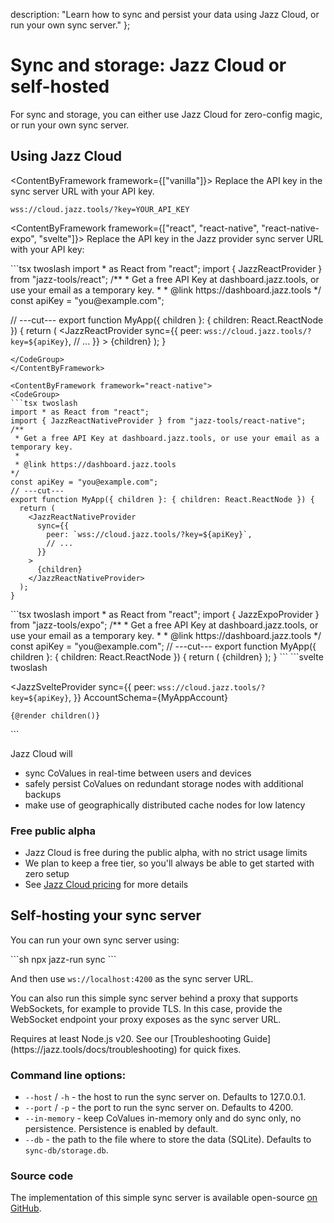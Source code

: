 
  description: "Learn how to sync and persist your data using Jazz Cloud, or run your own sync server."
};

# Sync and storage: Jazz Cloud or self-hosted

For sync and storage, you can either use Jazz Cloud for zero-config magic, or run your own sync server.

## Using Jazz Cloud

<GetAPIKey hideFileName={true} hideCodeGroup={true} />

<ContentByFramework framework={["vanilla"]}>
  Replace the API key in the sync server URL with your API key.
  <CodeGroup>
  ```
  wss://cloud.jazz.tools/?key=YOUR_API_KEY
  ```
  </CodeGroup>
</ContentByFramework>

<ContentByFramework framework={["react", "react-native", "react-native-expo", "svelte"]}>
  Replace the API key in the Jazz provider sync server URL with your API key:
</ContentByFramework>

<ContentByFramework framework="react">
  <CodeGroup>
  ```tsx twoslash
  import * as React from "react";
  import { JazzReactProvider } from "jazz-tools/react";
  /**
   * Get a free API Key at dashboard.jazz.tools, or use your email as a temporary key.
   * 
   * @link https://dashboard.jazz.tools
  */
  const apiKey = "you@example.com";
  
  // ---cut---
  export function MyApp({ children }: { children: React.ReactNode }) {
    return (
      <JazzReactProvider
        sync={{
          peer: `wss://cloud.jazz.tools/?key=${apiKey}`,
          // ...
        }}
      >
        {children}
      </JazzReactProvider>
    );
  }
  ```
  </CodeGroup>
</ContentByFramework>

<ContentByFramework framework="react-native">
  <CodeGroup>
  ```tsx twoslash
  import * as React from "react";
  import { JazzReactNativeProvider } from "jazz-tools/react-native";
  /**
   * Get a free API Key at dashboard.jazz.tools, or use your email as a temporary key.
   * 
   * @link https://dashboard.jazz.tools
  */
  const apiKey = "you@example.com";  
  // ---cut---
  export function MyApp({ children }: { children: React.ReactNode }) {
    return (
      <JazzReactNativeProvider
        sync={{
          peer: `wss://cloud.jazz.tools/?key=${apiKey}`,
          // ...
        }}
      >
        {children}
      </JazzReactNativeProvider>
    );
  }
  ```
  </CodeGroup>
</ContentByFramework>

<ContentByFramework framework="react-native-expo">
  <CodeGroup>
  ```tsx twoslash
  import * as React from "react";
  import { JazzExpoProvider } from "jazz-tools/expo";
  /**
   * Get a free API Key at dashboard.jazz.tools, or use your email as a temporary key.
   * 
   * @link https://dashboard.jazz.tools
  */
  const apiKey = "you@example.com";  
  // ---cut---
  export function MyApp({ children }: { children: React.ReactNode }) {
    return (
      <JazzExpoProvider
        sync={{
          peer: `wss://cloud.jazz.tools/?key=${apiKey}`,
          // ...
        }}
      >
        {children}
      </JazzExpoProvider>
    );
  }
  ```
  </CodeGroup>
</ContentByFramework>

<ContentByFramework framework="svelte">
  <CodeGroup>
  ```svelte twoslash
  <script lang="ts">
    import { JazzSvelteProvider } from "jazz-tools/svelte";
    import { MyAppAccount } from "$lib/schema";
    let { children } = $props();
    let apiKey = "Get a free API Key at dashboard.jazz.tools, or use your email as a temporary key.";
  </script>

  <JazzSvelteProvider
    sync={{ 
      peer: `wss://cloud.jazz.tools/?key=${apiKey}`,
    }}
    AccountSchema={MyAppAccount}
  >
    {@render children()}
  </JazzSvelteProvider>
  ```
  </CodeGroup>
</ContentByFramework>

Jazz Cloud will
- sync CoValues in real-time between users and devices
- safely persist CoValues on redundant storage nodes with additional backups
- make use of geographically distributed cache nodes for low latency

### Free public alpha

- Jazz Cloud is free during the public alpha, with no strict usage limits
- We plan to keep a free tier, so you'll always be able to get started with zero setup
- See [Jazz Cloud pricing](/cloud#pricing) for more details

## Self-hosting your sync server

You can run your own sync server using:

<CodeGroup>
```sh
npx jazz-run sync
```
</CodeGroup>

And then use `ws://localhost:4200` as the sync server URL.

You can also run this simple sync server behind a proxy that supports WebSockets, for example to provide TLS.
In this case, provide the WebSocket endpoint your proxy exposes as the sync server URL.

<Alert variant="info" className="mt-4 flex gap-2 items-center">
 Requires at least Node.js v20.
 See our [Troubleshooting Guide](https://jazz.tools/docs/troubleshooting) for quick fixes.
</Alert>

### Command line options:

- `--host` / `-h` - the host to run the sync server on. Defaults to 127.0.0.1.
- `--port` / `-p` - the port to run the sync server on. Defaults to 4200.
- `--in-memory` - keep CoValues in-memory only and do sync only, no persistence. Persistence is enabled by default.
- `--db` - the path to the file where to store the data (SQLite). Defaults to `sync-db/storage.db`.

### Source code

The implementation of this simple sync server is available open-source [on GitHub](https://github.com/garden-co/jazz/blob/main/packages/jazz-run/src/startSyncServer.ts).
